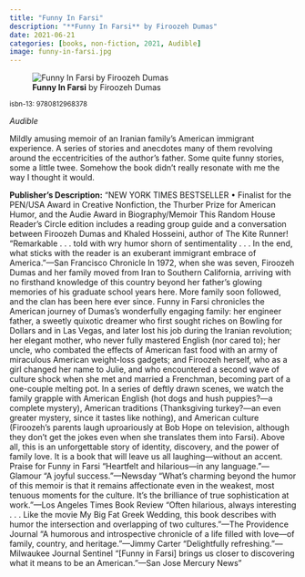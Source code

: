 ```yaml
---
title: "Funny In Farsi"
description: "**Funny In Farsi** by Firoozeh Dumas"
date: 2021-06-21
categories: [books, non-fiction, 2021, Audible]
image: funny-in-farsi.jpg
---
```

![**Funny In Farsi** by Firoozeh Dumas](funny-in-farsi.jpg){fig-align="left"}

<sup>isbn-13: 9780812968378</sup>

*Audible*

Mildly amusing memoir of an Iranian family's American immigrant experience. A
series of stories and anecdotes many of them revolving around the eccentricities
of the author's father. Some quite funny stories, some a little twee. Somehow the
book didn't really resonate with me the way I thought it would.

**Publisher's Description:**
"NEW YORK TIMES BESTSELLER • Finalist for the PEN/USA Award in Creative
Nonfiction, the Thurber Prize for American Humor, and the Audie Award in
Biography/Memoir This Random House Reader’s Circle edition includes a
reading group guide and a conversation between Firoozeh Dumas and Khaled
Hosseini, author of The Kite Runner! “Remarkable . . . told with wry humor
shorn of sentimentality . . . In the end, what sticks with the reader is an
exuberant immigrant embrace of America.”—San Francisco Chronicle In 1972,
when she was seven, Firoozeh Dumas and her family moved from Iran to
Southern California, arriving with no firsthand knowledge of this country
beyond her father’s glowing memories of his graduate school years here.
More family soon followed, and the clan has been here ever since. Funny in
Farsi chronicles the American journey of Dumas’s wonderfully engaging
family: her engineer father, a sweetly quixotic dreamer who first sought
riches on Bowling for Dollars and in Las Vegas, and later lost his job
during the Iranian revolution; her elegant mother, who never fully mastered
English (nor cared to); her uncle, who combated the effects of American
fast food with an army of miraculous American weight-loss gadgets; and
Firoozeh herself, who as a girl changed her name to Julie, and who
encountered a second wave of culture shock when she met and married a
Frenchman, becoming part of a one-couple melting pot. In a series of deftly
drawn scenes, we watch the family grapple with American English (hot dogs
and hush puppies?—a complete mystery), American traditions (Thanksgiving
turkey?—an even greater mystery, since it tastes like nothing), and
American culture (Firoozeh’s parents laugh uproariously at Bob Hope on
television, although they don’t get the jokes even when she translates them
into Farsi). Above all, this is an unforgettable story of identity,
discovery, and the power of family love. It is a book that will leave us
all laughing—without an accent. Praise for Funny in Farsi “Heartfelt and
hilarious—in any language.”—Glamour “A joyful success.”—Newsday “What’s
charming beyond the humor of this memoir is that it remains affectionate
even in the weakest, most tenuous moments for the culture. It’s the
brilliance of true sophistication at work.”—Los Angeles Times Book Review
“Often hilarious, always interesting . . . Like the movie My Big Fat Greek
Wedding, this book describes with humor the intersection and overlapping of
two cultures.”—The Providence Journal “A humorous and introspective
chronicle of a life filled with love—of family, country, and
heritage.”—Jimmy Carter “Delightfully refreshing.”—Milwaukee Journal
Sentinel “[Funny in Farsi] brings us closer to discovering what it means to
be an American.”—San Jose Mercury News"